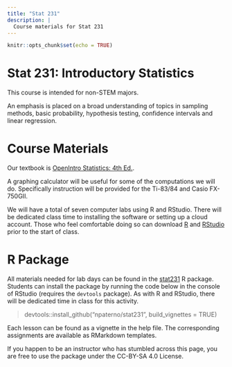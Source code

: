 ```yaml
---
title: "Stat 231"
description: | 
  Course materials for Stat 231
---
```


```r
knitr::opts_chunk$set(echo = TRUE)
```

# Stat 231: Introductory Statistics

This course is intended for non-STEM majors.

An emphasis is placed on a broad understanding of topics in sampling methods, basic probability, hypothesis testing, confidence intervals and linear regression.

# Course Materials

Our textbook is [OpenIntro Statistics: 4th Ed.](https://www.openintro.org/book/os).

A graphing calculator will be useful for some of the computations we will do. Specifically instruction will be provided for the Ti-83/84 and Casio FX-750GII. 

We will have a total of seven computer labs using R and RStudio. There will be dedicated class time to installing the software or setting up a cloud account. Those who feel comfortable doing so can download [R](https://cran.r-project.org) and [RStudio](https://www.rstudio.com/download) prior to the start of class.

# R Package 
All materials needed for lab days can be found in the [stat231](https://www.github.com/npaterno/stat231) R package. Students can install the package by running the code below in the console of RStudio (requires the `devtools` package). As with R and RStudio, there will be dedicated time in class for this activity. 

> devtools::install_github("npaterno/stat231", build_vignettes = TRUE)

Each lesson can be found as a vignette in the help file. The corresponding assignments are available as RMarkdown templates.

If you happen to be an instructor who has stumbled across this page, you are free to use the package under the CC-BY-SA 4.0 License.
